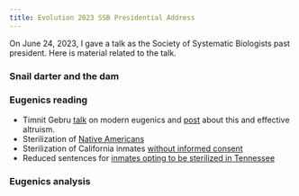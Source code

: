```yaml
---
title: Evolution 2023 SSB Presidential Address
---
```


On June 24, 2023, I gave a talk as the Society of Systematic Biologists past president. Here is material related to the talk.

### Snail darter and the dam



### Eugenics reading

* Timnit Gebru [talk](https://www.youtube.com/watch?v=P7XT4TWLzJw&ab_channel=NicolasPapernot) on modern eugenics and [post](https://www.linkedin.com/posts/timnit-gebru-7b3b407_effective-altruism-has-a-hostile-culture-activity-7029238726010552320-sYdU/?originalSubdomain=re) about this and effective altruism.
* Sterilization of [Native Americans](https://time.com/5737080/native-american-sterilization-history/)
* Sterilization of California inmates [without informed consent](https://revealnews.org/article/female-prison-inmates-sterilized-illegally-california-audit-confirms/)
* Reduced sentences for [inmates opting to be sterilized in Tennessee](https://www.washingtonpost.com/news/morning-mix/wp/2017/11/21/tenn-judge-reprimanded-for-offering-reduced-jail-time-in-exchange-for-sterilization/)

### Eugenics analysis


